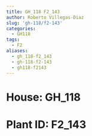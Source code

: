 ```yaml
---
title: GH_118 F2_143
author: Roberto Villegas-Diaz
slug: 'gh-118/f2-143'
categories:
  - GH118
tags:
  - F2
aliases:
  - gh_118-f2_143
  - gh-118-f2-143
  - gh118-f2143
---
```


# **House**: GH_118
# **Plant ID**: F2_143

